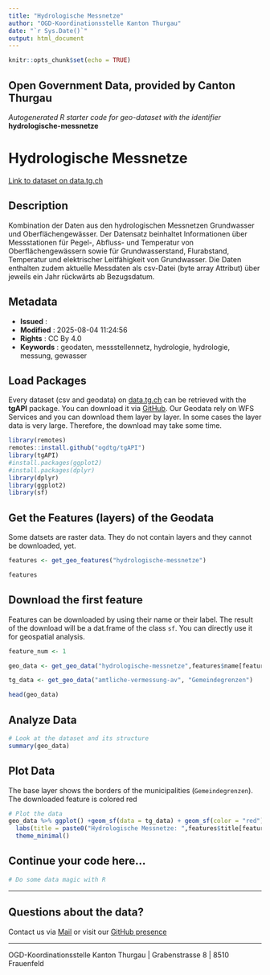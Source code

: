 ```yaml
---
title: "Hydrologische Messnetze"
author: "OGD-Koordinationsstelle Kanton Thurgau"
date: "`r Sys.Date()`"
output: html_document
---
```


```r
knitr::opts_chunk$set(echo = TRUE)
```

## Open Government Data, provided by **Canton Thurgau**
*Autogenerated R starter code for geo-dataset with the identifier* **hydrologische-messnetze**


# **Hydrologische Messnetze**

[Link to dataset on data.tg.ch](https://data.tg.ch/explore/dataset/hydrologische-messnetze/information/)

## Description

Kombination der Daten aus den hydrologischen Messnetzen Grundwasser und Oberflächengewässer. Der Datensatz beinhaltet Informationen über Messstationen für Pegel-, Abfluss- und Temperatur von Oberflächengewässern sowie für Grundwasserstand, Flurabstand, Temperatur und elektrischer Leitfähigkeit von Grundwasser. Die Daten enthalten zudem aktuelle Messdaten als csv-Datei (byte array Attribut) über jeweils ein Jahr rückwärts ab Bezugsdatum.

## Metadata

- **Issued**                   : 
- **Modified**                 : 2025-08-04 11:24:56
- **Rights**                   : CC By 4.0
- **Keywords**                 : geodaten, messstellennetz, hydrologie, hydrologie, messung, gewasser

## Load Packages

Every dataset (csv and geodata) on [data.tg.ch](https://data.tg.ch/pages/start/) can be retrieved with the **tgAPI** package. You can download it via [GitHub](https://github.com/ogdtg/tgAPI). Our Geodata rely on WFS Services and you can download them layer by layer. In some cases the layer data is very large. Therefore, the download may take some time.

```r
library(remotes)
remotes::install.github("ogdtg/tgAPI")
library(tgAPI)
#install.packages(ggplot2)
#install.packages(dplyr)
library(dplyr)
library(ggplot2)
library(sf)

```


## Get the Features (layers) of the Geodata

Some datsets are raster data. They do not contain layers and they cannot be downloaded, yet.

```r
features <- get_geo_features("hydrologische-messnetze")

features
```


## Download the first feature

Features can be downloaded by using their name or their label. The result of the download will be a dat.frame of the class `sf`. You can directly use it for geospatial analysis.

```r

feature_num <- 1

geo_data <- get_geo_data("hydrologische-messnetze",features$name[feature_num])

tg_data <- get_geo_data("amtliche-vermessung-av", "Gemeindegrenzen")

head(geo_data)
```


## Analyze Data

```r

# Look at the dataset and its structure
summary(geo_data)

```


## Plot Data

The base layer shows the borders of the municipalities (`Gemeindegrenzen`). The downloaded feature is colored red

```r

# Plot the data
geo_data %>% ggplot() +geom_sf(data = tg_data) + geom_sf(color = "red") +
  labs(title = paste0("Hydrologische Messnetze: ",features$title[feature_num])) +
  theme_minimal()

```


## Continue your code here...


```r
# Do some data magic with R
```

------------------------------------------------------------------------

## Questions about the data?

Contact us via [Mail](mailto:ogd@tg.ch) or visit our [GitHub presence](https://github.com/ogdtg)


------------------------------------------------------------------------

OGD-Koordinationsstelle Kanton Thurgau | Grabenstrasse 8 | 8510 Frauenfeld
